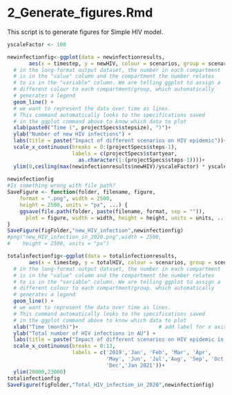 # 2_Generate_figures.Rmd#

This script is to generate figures for Simple HIV model.

```r

yscaleFactor <- 100

newinfectionfig<-ggplot(data = newinfectionresults,          
       aes(x = timestep, y = newHIV, colour = scenarios, group = scenarios)) +  
  # in the long-format output dataset, the number in each compartment
  # is in the "value" column and the compartment the number relates 
  # to is in the "variable" column. We are telling ggplot to assign a 
  # different colour to each compartment/group, which automatically 
  # generates a legend
  geom_line() +                                                          
  # we want to represent the data over time as lines. 
  # This command automatically looks to the specifications saved
  # in the ggplot command above to know which data to plot
  xlab(paste0("Time (", projectSpecs$stepsize), ")")+                          # add label for x axis
  ylab("Number of new HIV infections") +
  labs(title = paste("Impact of different scenarios on HIV epidemic"))+
  scale_x_continuous(breaks = 0:(projectSpecs$steps-1), 
                     labels = c(projectSpecs$startyear,
                       as.character(1:(projectSpecs$steps-1))))+
  ylim(0,ceiling(max(newinfectionresults$newHIV)/yscaleFactor) * yscaleFactor)
    
newinfectionfig
#Is something wrong with file path?
SaveFigure <- function(folder, filename, figure, 
    format = ".png", width = 2500, 
    height = 2500, units = "px", ...) {
    ggsave(file.path(folder, paste(filename, format, sep = "")), 
      plot = figure, width = width, height = height, units = units, ...)
}
SaveFigure(figFolder,"new_HIV_infection",newinfectionfig)
#png("new_HIV_infection_in_2020.png",width = 2500, 
#    height = 2500, units = "px")

```

```r

totalinfectionfig<-ggplot(data = totalinfectionresults,          
       aes(x = timestep, y = totalHIV, colour = scenarios, group = scenarios)) +  
  # in the long-format output dataset, the number in each compartment
  # is in the "value" column and the compartment the number relates 
  # to is in the "variable" column. We are telling ggplot to assign a 
  # different colour to each compartment/group, which automatically 
  # generates a legend
  geom_line() +                                                          
  # we want to represent the data over time as lines. 
  # This command automatically looks to the specifications saved
  # in the ggplot command above to know which data to plot
  xlab("Time (month)")+                          # add label for x axis
  ylab("Total number of HIV infections in AU") +
  labs(title = paste("Impact of different scenarios on HIV epidemic in 2020"))+
  scale_x_continuous(breaks = 0:13, 
                     labels = c('2019','Jan', 'Feb', 'Mar', 'Apr', 
                                'May', 'Jun', 'Jul','Aug', 'Sep', 'Oct', 'Nov',
                                'Dec','Jan 2021'))+
  ylim(20000,23000)
totalinfectionfig
SaveFigure(figFolder,"Total_HIV_infection_in_2020",newinfectionfig)

```


